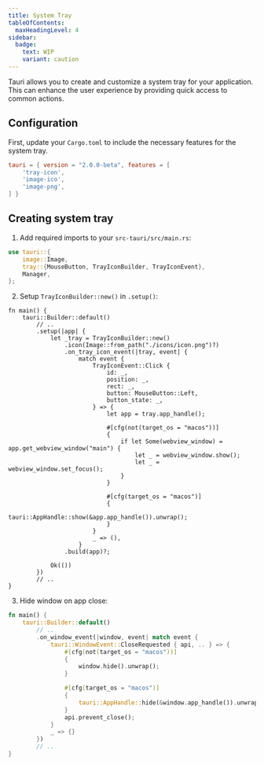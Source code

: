 ```yaml
---
title: System Tray
tableOfContents:
  maxHeadingLevel: 4
sidebar:
  badge:
    text: WIP
    variant: caution
---
```



Tauri allows you to create and customize a system tray for your application. This can enhance the user experience by providing quick access to common actions.

## Configuration

First, update your `Cargo.toml` to include the necessary features for the system tray.

```toml title="src-tauri/Cargo.toml" ins={2-4}
tauri = { version = "2.0.0-beta", features = [ 
    'tray-icon',
    'image-ico',
    'image-png',
] }
```

## Creating system tray

1. Add required imports to your `src-tauri/src/main.rs`:

```rust title="src-tauri/rcs/main.rs" ins={1-5}
use tauri::{
    image::Image,
    tray::{MouseButton, TrayIconBuilder, TrayIconEvent},
    Manager,
};
```

2. Setup `TrayIconBuilder::new()` in `.setup()`:

```
fn main() {
    tauri::Builder::default()
        // ..
        .setup(|app| {
            let _tray = TrayIconBuilder::new()
                .icon(Image::from_path("./icons/icon.png")?)
                .on_tray_icon_event(|tray, event| {
                    match event {
                        TrayIconEvent::Click {
                            id: _,
                            position: _,
                            rect: _,
                            button: MouseButton::Left,
                            button_state: _,
                        } => {
                            let app = tray.app_handle();

                            #[cfg(not(target_os = "macos"))]
                            {
                                if let Some(webview_window) = app.get_webview_window("main") {
                                    let _ = webview_window.show();
                                    let _ = webview_window.set_focus();
                                }
                            }

                            #[cfg(target_os = "macos")]
                            {
                                tauri::AppHandle::show(&app.app_handle()).unwrap();
                            }
                        }
                        _ => (),
                    }
                .build(app)?;

            Ok(())
        })
        // ..
}
```

3. Hide window on app close:

```rust
fn main() {
    tauri::Builder::default()
        // ..
        .on_window_event(|window, event| match event {
            tauri::WindowEvent::CloseRequested { api, .. } => {
                #[cfg(not(target_os = "macos"))]
                {
                    window.hide().unwrap();
                }

                #[cfg(target_os = "macos")]
                {
                    tauri::AppHandle::hide(&window.app_handle()).unwrap();
                }
                api.prevent_close();
            }
            _ => {}
        })
        // ..
}
```


